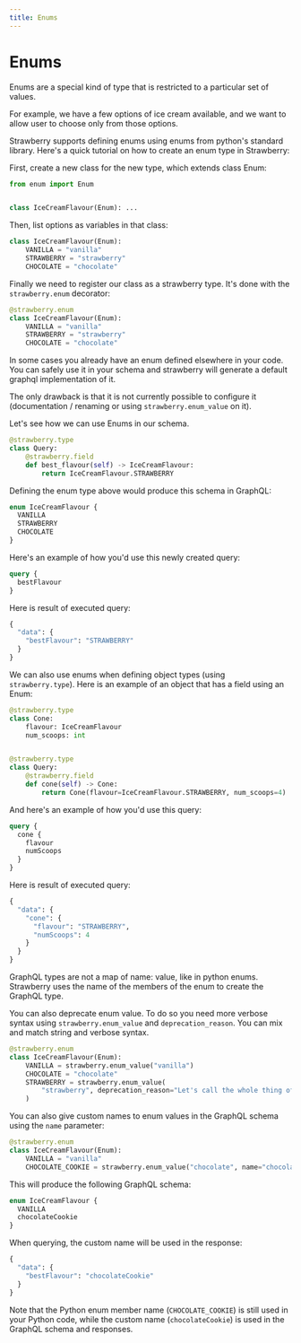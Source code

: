 ```yaml
---
title: Enums
---
```


# Enums

Enums are a special kind of type that is restricted to a particular set of
values.

For example, we have a few options of ice cream available, and we want to allow
user to choose only from those options.

Strawberry supports defining enums using enums from python's standard library.
Here's a quick tutorial on how to create an enum type in Strawberry:

First, create a new class for the new type, which extends class Enum:

```python
from enum import Enum


class IceCreamFlavour(Enum): ...
```

Then, list options as variables in that class:

```python
class IceCreamFlavour(Enum):
    VANILLA = "vanilla"
    STRAWBERRY = "strawberry"
    CHOCOLATE = "chocolate"
```

Finally we need to register our class as a strawberry type. It's done with the
`strawberry.enum` decorator:

```python
@strawberry.enum
class IceCreamFlavour(Enum):
    VANILLA = "vanilla"
    STRAWBERRY = "strawberry"
    CHOCOLATE = "chocolate"
```

<Note>


In some cases you already have an enum defined elsewhere in your code. You can
safely use it in your schema and strawberry will generate a default graphql
implementation of it.

The only drawback is that it is not currently possible to configure it
(documentation / renaming or using `strawberry.enum_value` on it).

</Note>


Let's see how we can use Enums in our schema.

```python
@strawberry.type
class Query:
    @strawberry.field
    def best_flavour(self) -> IceCreamFlavour:
        return IceCreamFlavour.STRAWBERRY
```

Defining the enum type above would produce this schema in GraphQL:

```graphql
enum IceCreamFlavour {
  VANILLA
  STRAWBERRY
  CHOCOLATE
}
```

Here's an example of how you'd use this newly created query:

```graphql
query {
  bestFlavour
}
```

Here is result of executed query:

```graphql
{
  "data": {
    "bestFlavour": "STRAWBERRY"
  }
}
```

We can also use enums when defining object types (using `strawberry.type`). Here
is an example of an object that has a field using an Enum:

```python
@strawberry.type
class Cone:
    flavour: IceCreamFlavour
    num_scoops: int


@strawberry.type
class Query:
    @strawberry.field
    def cone(self) -> Cone:
        return Cone(flavour=IceCreamFlavour.STRAWBERRY, num_scoops=4)
```

And here's an example of how you'd use this query:

```graphql
query {
  cone {
    flavour
    numScoops
  }
}
```

Here is result of executed query:

```graphql
{
  "data": {
    "cone": {
      "flavour": "STRAWBERRY",
      "numScoops": 4
    }
  }
}
```

<Note>


GraphQL types are not a map of name: value, like in python enums. Strawberry
uses the name of the members of the enum to create the GraphQL type.

</Note>


You can also deprecate enum value. To do so you need more verbose syntax using
`strawberry.enum_value` and `deprecation_reason`. You can mix and match string
and verbose syntax.

```python
@strawberry.enum
class IceCreamFlavour(Enum):
    VANILLA = strawberry.enum_value("vanilla")
    CHOCOLATE = "chocolate"
    STRAWBERRY = strawberry.enum_value(
        "strawberry", deprecation_reason="Let's call the whole thing off"
    )
```

You can also give custom names to enum values in the GraphQL schema using the
`name` parameter:

```python
@strawberry.enum
class IceCreamFlavour(Enum):
    VANILLA = "vanilla"
    CHOCOLATE_COOKIE = strawberry.enum_value("chocolate", name="chocolateCookie")
```

This will produce the following GraphQL schema:

```graphql
enum IceCreamFlavour {
  VANILLA
  chocolateCookie
}
```

When querying, the custom name will be used in the response:

```graphql
{
  "data": {
    "bestFlavour": "chocolateCookie"
  }
}
```

Note that the Python enum member name (`CHOCOLATE_COOKIE`) is still used in your
Python code, while the custom name (`chocolateCookie`) is used in the GraphQL
schema and responses.